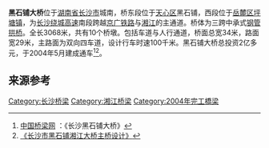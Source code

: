 '''黑石铺大桥'''位于[[湖南省|湖南省]][[长沙市|长沙市]]城南，桥东段位于[[天心区|天心区]]黑石铺，西段位于[[岳麓区|岳麓区]][[坪塘镇|坪塘镇]]，为[[长沙绕城高速公路|长沙绕城高速]]南段跨越[[京广铁路|京广铁路]]与[[湘江|湘江]]的主通道。桥体为三跨中承式[[钢管|钢管]][[拱桥|拱桥]]。全长3068米，共有10个桥墩。包括车道与人行通道，桥面总宽34米，路面宽29米，主路面为双向四车道，设计行车时速100千米。黑石铺大桥总投资2亿多元，于2004年5月建成通车<ref>[http://www.cnbridge.cn/2010/0809/6519.html 中国桥梁网] {{Wayback|url=http://www.cnbridge.cn/2010/0809/6519.html |date=20110117183344 }}：《长沙黑石铺大桥》</ref><ref>[http://d.biaoshu.com/bridge/cs/46.pdf 《长沙市黑石铺湘江大桥主桥设计》]{{dead link|date=2018年5月 |bot=InternetArchiveBot |fix-attempted=yes }}</ref>。

== 来源参考 ==
{{Reflist}}

{{Bridge-Stub}}
{{长沙基础设施建设}}

[[Category:长沙桥梁|Category:长沙桥梁]]
[[Category:湘江桥梁|Category:湘江桥梁]]
[[Category:2004年完工橋梁|Category:2004年完工橋梁]]